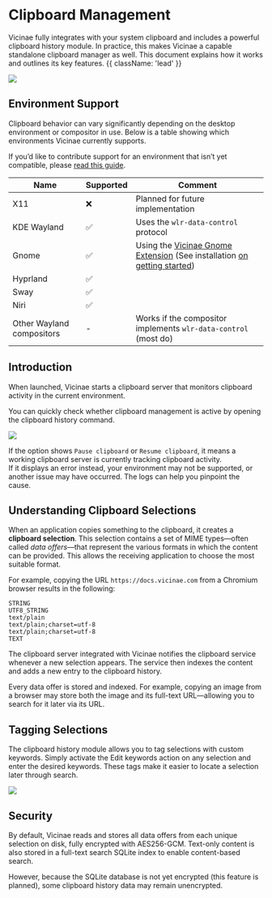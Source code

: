 # Clipboard Management

Vicinae fully integrates with your system clipboard and includes a powerful clipboard history module. In practice, this makes Vicinae a capable standalone clipboard manager as well. This document explains how it works and outlines its key features. {{ className: 'lead' }}

![](/screenshots/clipboard-history-gruvbox.webp)

## Environment Support

Clipboard behavior can vary significantly depending on the desktop environment or compositor in use. Below is a table showing which environments Vicinae currently supports.

If you’d like to contribute support for an environment that isn’t yet compatible, please [read this guide](/contrib/clipboard).

| Name | Supported | Comment |
|------|-----------|---------|
| X11 | ❌ | Planned for future implementation |
| KDE Wayland | ✅ | Uses the `wlr-data-control` protocol |
| Gnome | ✅ | Using the <a href="https://github.com/dagimg-dot/vicinae-gnome-extension" target="_blank">Vicinae Gnome Extension</a> (See installation [on getting started](/getting-started#gnome-support)) |
| Hyprland | ✅ | |
| Sway | ✅ | |
| Niri | ✅ | |
| Other Wayland compositors | - | Works if the compositor implements `wlr-data-control` (most do) |

## Introduction

When launched, Vicinae starts a clipboard server that monitors clipboard activity in the current environment.

You can quickly check whether clipboard management is active by opening the clipboard history command.

<img src="/vicinae-clipboard-history-ok.webp" />

If the option shows `Pause clipboard` or `Resume clipboard`, it means a working clipboard server is currently tracking clipboard activity.  
If it displays an error instead, your environment may not be supported, or another issue may have occurred. The logs can help you pinpoint the cause.

## Understanding Clipboard Selections

When an application copies something to the clipboard, it creates a **clipboard selection**. This selection contains a set of MIME types—often called *data offers*—that represent the various formats in which the content can be provided. This allows the receiving application to choose the most suitable format.

For example, copying the URL `https://docs.vicinae.com` from a Chromium browser results in the following:

``` {{ title: 'wl-paste -l' }}
STRING  
UTF8_STRING  
text/plain  
text/plain;charset=utf-8  
text/plain;charset=utf-8  
TEXT
```

The clipboard server integrated with Vicinae notifies the clipboard service whenever a new selection appears. The service then indexes the content and adds a new entry to the clipboard history.

<Note> Every data offer is stored and indexed. For example, copying an image from a browser may store both the image and its full-text URL—allowing you to search for it later via its URL. </Note>

## Tagging Selections

The clipboard history module allows you to tag selections with custom keywords.
Simply activate the Edit keywords action on any selection and enter the desired keywords. These tags make it easier to locate a selection later through search.

<img src="/vicinae-clipboard-history-edit-keywords.webp" />

## Security

By default, Vicinae reads and stores all data offers from each unique selection on disk, fully encrypted with AES256-GCM.
Text-only content is also stored in a full-text search SQLite index to enable content-based search.

However, because the SQLite database is not yet encrypted (this feature is planned), some clipboard history data may remain unencrypted.
